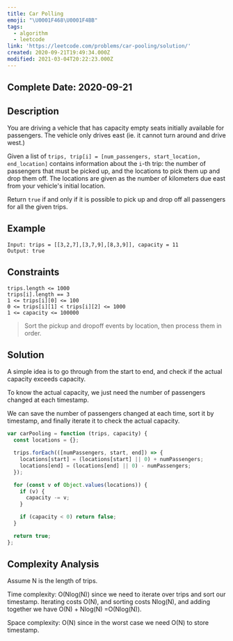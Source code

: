 ```yaml
---
title: Car Polling
emoji: "\U0001F468‍\U0001F4BB"
tags:
  - algorithm
  - leetcode
link: 'https://leetcode.com/problems/car-pooling/solution/'
created: 2020-09-21T19:49:34.000Z
modified: 2021-03-04T20:22:23.000Z
---
```


## Complete Date: 2020-09-21

## Description

You are driving a vehicle that has capacity empty seats initially available for passengers. The vehicle only drives east (ie. it cannot turn around and drive west.)

Given a list of `trips, trip[i] = [num_passengers, start_location, end_location]` contains information about the `i`-th trip: the number of passengers that must be picked up, and the locations to pick them up and drop them off. The locations are given as the number of kilometers due east from your vehicle's initial location.

Return `true` if and only if it is possible to pick up and drop off all passengers for all the given trips.

## Example

```
Input: trips = [[3,2,7],[3,7,9],[8,3,9]], capacity = 11
Output: true
```

## Constraints

```
trips.length <= 1000
trips[i].length == 3
1 <= trips[i][0] <= 100
0 <= trips[i][1] < trips[i][2] <= 1000
1 <= capacity <= 100000
```

> Sort the pickup and dropoff events by location, then process them in order.

## Solution

A simple idea is to go through from the start to end, and check if the actual capacity exceeds capacity.

To know the actual capacity, we just need the number of passengers changed at each timestamp.

We can save the number of passengers changed at each time, sort it by timestamp, and finally iterate it to check the actual capacity.

```js
var carPooling = function (trips, capacity) {
  const locations = {};

  trips.forEach(([numPassengers, start, end]) => {
    locations[start] = (locations[start] || 0) + numPassengers;
    locations[end] = (locations[end] || 0) - numPassengers;
  });

  for (const v of Object.values(locations)) {
    if (v) {
      capacity -= v;
    }

    if (capacity < 0) return false;
  }

  return true;
};
```

## Complexity Analysis

Assume N is the length of trips.

Time complexity: O(Nlog(N)) since we need to iterate over trips and sort our timestamp. Iterating costs O(N), and sorting costs Nlog(N), and adding together we have O(N) + Nlog(N) =O(Nlog(N)).

Space complexity: O(N) since in the worst case we need O(N) to store timestamp.
